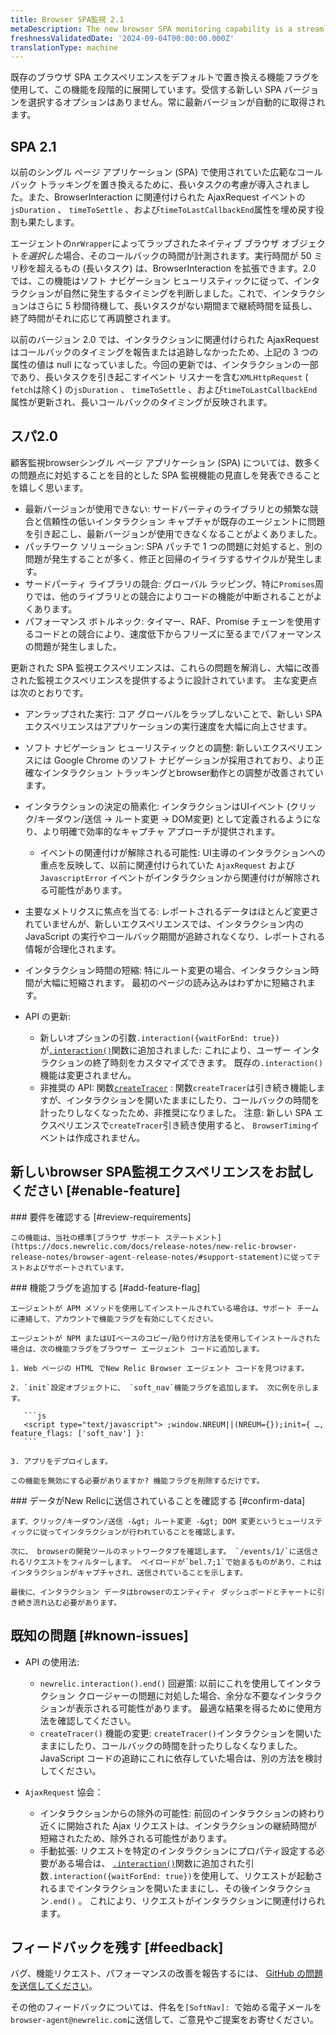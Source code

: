 ```yaml
---
title: Browser SPA監視 2.1
metaDescription: The new browser SPA monitoring capability is a streamlined way to monitor your users' experience and app performance.
freshnessValidatedDate: '2024-09-04T00:00:00.000Z'
translationType: machine
---
```


<Callout variant="important">
  既存のブラウザ SPA エクスペリエンスをデフォルトで置き換える機能フラグを使用して、この機能を段階的に展開しています。受信する新しい SPA バージョンを選択するオプションはありません。常に最新バージョンが自動的に取得されます。
</Callout>

## SPA 2.1

以前のシングル ページ アプリケーション (SPA) で使用されていた広範なコールバック トラッキングを置き換えるために、長いタスクの考慮が導入されました。また、BrowserInteraction に関連付けられた AjaxRequest イベントの`jsDuration` 、 `timeToSettle` 、および`timeToLastCallbackEnd`属性を埋め戻す役割も果たします。

エージェントの`nrWrapper`によってラップされたネイティブ ブラウザ オブジェクト*を選択した*場合、そのコールバックの時間が計測されます。実行時間が 50 ミリ秒を超えるもの (長いタスク) は、BrowserInteraction を拡張できます。2.0 では、この機能はソフト ナビゲーション ヒューリスティックに従って、インタラクションが自然に発生するタイミングを判断しました。これで、インタラクションはさらに 5 秒間待機して、長いタスクがない期間まで継続時間を延長し、終了時間がそれに応じて再調整されます。

以前のバージョン 2.0 では、インタラクションに関連付けられた AjaxRequest はコールバックのタイミングを報告または追跡しなかったため、上記の 3 つの属性の値は null になっていました。今回の更新では、インタラクションの一部であり、長いタスクを引き起こすイベント リスナーを含む`XMLHttpRequest` ( `fetch`は除く) の`jsDuration` 、 `timeToSettle` 、および`timeToLastCallbackEnd`属性が更新され、長いコールバックのタイミングが反映されます。

## スパ2.0

顧客監視browserシングル ページ アプリケーション (SPA) については、数多くの問題点に対処することを目的とした SPA 監視機能の見直しを発表できることを嬉しく思います。

* 最新バージョンが使用できない: サードパーティのライブラリとの頻繁な競合と信頼性の低いインタラクション キャプチャが既存のエージェントに問題を引き起こし、最新バージョンが使用できなくなることがよくありました。
* パッチワーク ソリューション: SPA パッチで 1 つの問題に対処すると、別の問題が発生することが多く、修正と回帰のイライラするサイクルが発生します。
* サードパーティ ライブラリの競合: グローバル ラッピング、特に`Promises`周りでは、他のライブラリとの競合によりコードの機能が中断されることがよくあります。
* パフォーマンス ボトルネック: タイマー、RAF、Promise チェーンを使用するコードとの競合により、速度低下からフリーズに至るまでパフォーマンスの問題が発生しました。

更新された SPA 監視エクスペリエンスは、これらの問題を解消し、大幅に改善された監視エクスペリエンスを提供するように設計されています。 主な変更点は次のとおりです。

* アンラップされた実行: コア グローバルをラップしないことで、新しい SPA エクスペリエンスはアプリケーションの実行速度を大幅に向上させます。

* ソフト ナビゲーション ヒューリスティックとの調整: 新しいエクスペリエンスには Google Chrome のソフト ナビゲーションが採用されており、より正確なインタラクション トラッキングとbrowser動作との調整が改善されています。

* インタラクションの決定の簡素化: インタラクションはUIイベント (クリック/キーダウン/送信 -&gt; ルート変更 -&gt; DOM変更) として定義されるようになり、より明確で効率的なキャプチャ アプローチが提供されます。
  * イベントの関連付けが解除される可能性: UI主導のインタラクションへの重点を反映して、以前に関連付けられていた `AjaxRequest` および `JavascriptError` イベントがインタラクションから関連付けが解除される可能性があります。

* 主要なメトリクスに焦点を当てる: レポートされるデータはほとんど変更されていませんが、新しいエクスペリエンスでは、インタラクション内の JavaScript の実行やコールバック期間が追跡されなくなり、レポートされる情報が合理化されます。

* インタラクション時間の短縮: 特にルート変更の場合、インタラクション時間が大幅に短縮されます。 最初のページの読み込みはわずかに短縮されます。

* API の更新:

  * 新しいオプションの引数`.interaction({waitForEnd: true})`が[`.interaction()`](/docs/browser/new-relic-browser/browser-apis/interaction/)関数に追加されました: これにより、ユーザー インタラクションの終了時刻をカスタマイズできます。 既存の`.interaction()`機能は変更されません。
  * 非推奨の API: 関数[`createTracer`](/docs/browser/new-relic-browser/browser-apis/createtracer/) : 関数`createTracer`は引き続き機能しますが、インタラクションを開いたままにしたり、コールバックの時間を計ったりしなくなったため、非推奨になりました。 注意: 新しい SPA エクスペリエンスで`createTracer`引き続き使用すると、 `BrowserTiming`イベントは作成されません。

## 新しいbrowser SPA監視エクスペリエンスをお試しください [#enable-feature]

<Steps>
  <Step>
    ### 要件を確認する [#review-requirements]

    この機能は、当社の標準[ブラウザ サポート ステートメント](https://docs.newrelic.com/docs/release-notes/new-relic-browser-release-notes/browser-agent-release-notes/#support-statement)に従ってテストおよびサポートされています。
  </Step>

  <Step>
    ### 機能フラグを追加する [#add-feature-flag]

    エージェントが APM メソッドを使用してインストールされている場合は、サポート チームに連絡して、アカウントで機能フラグを有効にしてください。

    エージェントが NPM またはUIベースのコピー/貼り付け方法を使用してインストールされた場合は、次の機能フラグをブラウザー エージェント コードに追加します。

    1. Web ページの HTML でNew Relic Browser エージェント コードを見つけます。

    2. `init`設定オブジェクトに、 `soft_nav`機能フラグを追加します。 次に例を示します。

       ```js
       <script type="text/javascript"> ;window.NREUM||(NREUM={});init={ …, feature_flags: ['soft_nav'] }:
       ```

    3. アプリをデプロイします。

    この機能を無効にする必要がありますか? 機能フラグを削除するだけです。
  </Step>

  <Step>
    ### データがNew Relicに送信されていることを確認する [#confirm-data]

    まず、クリック/キーダウン/送信 -&gt; ルート変更 -&gt; DOM 変更というヒューリスティックに従ってインタラクションが行われていることを確認します。

    次に、 browserの開発ツールのネットワークタブを確認します。 `/events/1/`に送信されるリクエストをフィルターします。 ペイロードが`bel.7;1`で始まるものがあり、これはインタラクションがキャプチャされ、送信されていることを示します。

    最後に、インタラクション データはbrowserのエンティティ ダッシュボードとチャートに引き続き流れ込む必要があります。
  </Step>
</Steps>

## 既知の問題 [#known-issues]

* API の使用法:

  * `newrelic.interaction().end()` 回避策: 以前にこれを使用してインタラクション クロージャーの問題に対処した場合、余分な不要なインタラクションが表示される可能性があります。 最適な結果を得るために使用方法を確認してください。
  * `createTracer()` 機能の変更: `createTracer()`インタラクションを開いたままにしたり、コールバックの時間を計ったりしなくなりました。 JavaScript コードの追跡にこれに依存していた場合は、別の方法を検討してください。

* `AjaxRequest` 協会：

  * インタラクションからの除外の可能性: 前回のインタラクションの終わり近くに開始された Ajax リクエストは、インタラクションの継続時間が短縮されたため、除外される可能性があります。
  * 手動拡張: リクエストを特定のインタラクションにプロパティ設定する必要がある場合は、 [`.interaction()`](/docs/browser/new-relic-browser/browser-apis/interaction/)関数に追加された引数`.interaction({waitForEnd: true})`を使用して、リクエストが起動されるまでインタラクションを開いたままにし、その後インタラクション`.end()` 。 これにより、リクエストがインタラクションに関連付けられます。

## フィードバックを残す [#feedback]

バグ、機能リクエスト、パフォーマンスの改善を報告するには、 [GitHub の問題を送信してください](https://github.com/newrelic/newrelic-browser-agent/issues)。

その他のフィードバックについては、件名を`[SoftNav]: `で始める電子メールを`browser-agent@newrelic.com`に送信して、ご意見やご提案をお寄せください。